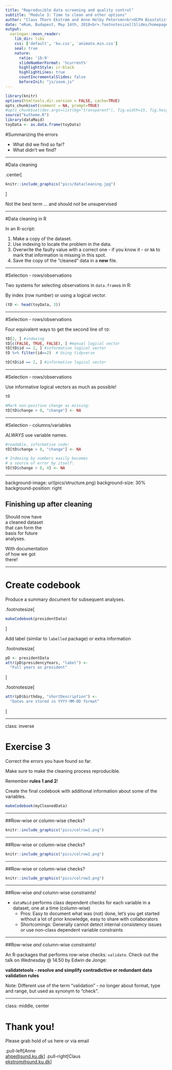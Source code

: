 ```yaml
---
title: "Reproducible data screening and quality control"
subtitle: "Module 3: Time to clean and other options"
author: "Claus Thorn Ekstrøm and Anne Helby Petersen<br>UCPH Biostatistics"
date: "eRum, Budapest, May 14th, 2018<br>.footnotesize[[Slides/homepage](https://ekstroem.github.io/dataMaid/eRum2018/index.html)]"
output:
  xaringan::moon_reader:
    lib_dir: libs
    css: ['default', 'ku.css', 'animate.min.css']
    seal: true
    nature:
      ratio: '16:9'
      slideNumberFormat: '%current%' 
      highlightStyle: ir-black
      highlightLines: true
      countIncrementalSlides: false
      beforeInit: "js/zoom.js"
---
```


```r
library(knitr)
options(htmltools.dir.version = FALSE, cache=TRUE)
opts_chunk$set(comment = NA, prompt=TRUE)
#opts_chunk$set(dev.args=list(bg="transparent"), fig.width=15, fig.height=7)
source("kutheme.R")
library(dataMaid)
toyData <- as.data.frame(toyData)
```

#Summarizing the errors

* What did we find so far?
* What didn't we find?


---


#Data cleaning


.center[
```r
knitr::include_graphics("pics/datacleaning.jpg")
```
]

Not the best term ... and should not be unsupervised


---



#Data cleaning in R

In an R-script:

1. Make a copy of the dataset. 
2. Use indexing to locate the problem in the data.
3. Overwrite the faulty value with a correct one - if you know it - or `NA` to mark that information is missing in this spot. 
4. Save the copy of the "cleaned" data in a **new** file.



---


#Selection - rows/observations

Two systems for selecting observations in `data.frame`s in R: 

By index (row number) or using a logical vector.

```r
(tD <- head(toyData, 3))  
``` 

---

#Selection - rows/observations

Four equivalent ways to get the second line of `tD`:
```r
tD[2, ] #indexing
tD[c(FALSE, TRUE, FALSE), ] #manual logical vector 
tD[tD$id == 2, ] #informative logical vector
tD %>% filter(id==2)  # Using tidyverse
``` 

```r
tD[tD$id == 2, ] #informative logical vector
```



---


#Selection - rows/observations

Use informative logical vectors as much as possible!

```r
tD

#Mark non-positive change as missing:
tD[tD$change > 0, "change"] <- NA
``` 

---

#Selection - columns/variables

*ALWAYS* use variable names.

```r
#readable, informative code:
tD[tD$change > 0, "change"] <- NA

# Indexing by numbers easily becomes 
# a source of error by itself:
tD[tD$change > 0, 4] <- NA
``` 

---

background-image: url(pics/structure.png)
background-size: 30%
background-position: right


## Finishing up after cleaning

Should now have<br>
a cleaned dataset<br>
that can form the<br>
basis for future<br>
analyses.<br>

With documentation<br>
of how we got<br>
there!

---

# Create codebook

Produce a summary document for subsequent analyses.

.footnotesize[
```r
makeCodebook(presidentData)
```
]

Add label (similar to `labelled` package) or extra information

.footnotesize[
```r
pD <- presidentData
attr(pD$presidencyYears, "label") <- 
  "Full years as president"
```
]

.footnotesize[
```r
attr(pD$birthday, "shortDescription") <- 
  "Dates are stored in YYYY-MM-DD format"
```
]


---

class: inverse

# Exercise 3

Correct the errors you have found so far.

Make sure to make the cleaning process reproducible.

Remember **rules 1 and 2**!

Create the final codebook with additional information about some of the variables.

```r
makeCodebook(myCleanedData)
```

---

##Row-wise or column-wise checks?

```r
knitr::include_graphics("pics/colrow1.png")
```

---

##Row-wise or column-wise checks?

```r
knitr::include_graphics("pics/colrow2.png")
```

---

##Row-wise or column-wise checks?

```r
knitr::include_graphics("pics/colrow3.png")
```

---

##Row-wise *and* column-wise constraints!
  
* `dataMaid` performs class dependent checks for each variable in a dataset, one at a time (column-wise)
  + Pros: Easy to document what was (not) done, let's you get started without a lot of prior knowledge, easy to share with collaborators
  + Shortcomings: Generally cannot detect internal consistency issues or use non-class dependent variable constraints

---


##Row-wise *and* column-wise constraints!

An R-packages that performs row-wise checks: `validate`. Check out the talk on Wednesday @ 14.50 by Edwin de Jonge:

**validatetools - resolve and simplify contradictive or redundant data validation rules**




Note: Different use of the term "validation" - no longer about format, type and range, but used as synonym to "check". 





---

class: middle, center

# Thank you!

Please grab hold of us here or via email

.pull-left[Anne<br>[ahpe@sund.ku.dk](mailto:ahpe@sund.ku.dk)]  .pull-right[Claus<br>[ekstrom@sund.ku.dk](mailto:ekstrom@sund.ku.dk)]  